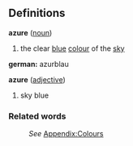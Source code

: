 ==Definitions==
;'''azure''' ([[noun]])
#the clear [[blue]] [[color|colour]] of the [[sky]]
'''german:''' azurblau
;'''azure''' ([[adjective]])
#sky blue
===Related words===
:''See'' [[Wiktionary_Appendix:Colours|Appendix:Colours]]